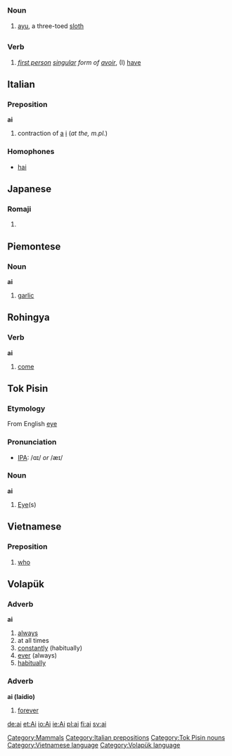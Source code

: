 =={{en}}==

===Noun===
# [[ayu]], a three-toed [[sloth]]
[[Category:Mammals]]

=={{fr}}==

===Verb===
# ''[[first person]] [[singular]] form of [[avoir]]'', (I) [[have]]

== Italian ==

===Preposition===
'''ai'''
#contraction of [[a#Italian|a]] [[i#Italian|i]] (''at the, m.pl.'')

===Homophones===
*[[hai#Italian|hai]]

== Japanese ==
===Romaji===
{{romaji2|あい}}
#{{japdef|愛| [[love]]}}

==Piemontese==

===Noun===
'''ai'''
# [[garlic]]

== Rohingya ==
=== Verb ===
'''ai'''
#[[come]]

==Tok Pisin==
===Etymology===
From English [[eye]]

===Pronunciation===
* [[Wiktionary:Pronunciation_key|IPA]]: /ɑɪ/ ''or'' /æɪ/

===Noun===
'''ai'''
# [[Eye]](s)

==Vietnamese==

===Preposition===
#[[who]]

== Volapük ==

=== Adverb ===
'''ai''' 

# [[always]]
# at all times
# [[constantly]] (habitually)
# [[ever]] (always)
# [[habitually]]

=== Adverb ===
'''ai (laidio)''' 

# [[forever]]

[[Category:Italian prepositions]]
[[Category:Tok Pisin nouns]]
[[Category:Vietnamese language]]
[[Category:Volapük language]]

[[de:ai]]
[[et:Ai]]
[[io:Ai]]
[[ie:Ai]]
[[pl:ai]]
[[fi:ai]]
[[sv:ai]]